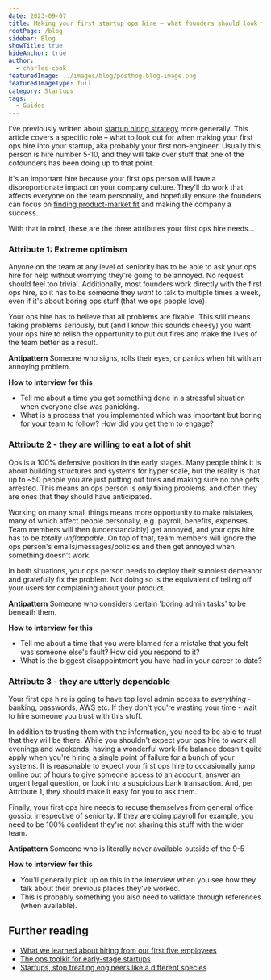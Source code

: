 ```yaml
---
date: 2023-09-07
title: Making your first startup ops hire – what founders should look for
rootPage: /blog
sidebar: Blog
showTitle: true
hideAnchor: true
author:
  - charles-cook
featuredImage: ../images/blog/posthog-blog-image.png
featuredImageType: full
category: Startups
tags:
  - Guides
---
```


I've previously written about [startup hiring strategy](/blog/early-stage-startup-hiring-strategy) more generally. This article covers a specific role – what to look out for when making your first ops hire into your startup, aka probably your first non-engineer. Usually this person is hire number 5-10, and they will take over stuff that one of the cofounders has been doing up to that point.

It's an important hire because your first ops person will have a disproportionate impact on your company culture. They'll do work that affects everyone on the team personally, and hopefully ensure the founders can focus on [finding product-market fit](/blog/product-market-fit-game) and making the company a success. 

With that in mind, these are the three attributes your first ops hire needs...

### Attribute 1: Extreme optimism

Anyone on the team at any level of seniority has to be able to ask your ops hire for help without worrying they're going to be annoyed. No request should feel too trivial. Additionally, most founders work directly with the first ops hire, so it has to be someone they _want_ to talk to multiple times a week, even if it's about boring ops stuff (that we ops people love).

Your ops hire has to believe that all problems are fixable. This still means taking problems seriously, but (and I know this sounds cheesy) you want your ops hire to relish the opportunity to put out fires and make the lives of the team better as a result.

**Antipattern**
Someone who sighs, rolls their eyes, or panics when hit with an annoying problem.

**How to interview for this**
- Tell me about a time you got something done in a stressful situation when everyone else was panicking.
- What is a process that you implemented which was important but boring for your team to follow? How did you get them to engage?

### Attribute 2 - they are willing to eat a lot of shit

Ops is a 100% defensive position in the early stages. Many people think it is about building structures and systems for hyper scale, but the reality is that up to ~50 people you are just putting out fires and making sure no one gets arrested. This means an ops person is only fixing problems, and often they are ones that they should have anticipated.

Working on many small things means more opportunity to make mistakes, many of which affect people personally, e.g. payroll, benefits, expenses. Team members will then (understandably) get annoyed, and your ops hire has to be _totally unflappable_. On top of that, team members will ignore the ops person's emails/messages/policies and then get annoyed when something doesn't work.

In both situations, your ops person needs to deploy their sunniest demeanor and gratefully fix the problem. Not doing so is the equivalent of telling off your users for complaining about your product.

**Antipattern**
Someone who considers certain 'boring admin tasks' to be beneath them.

**How to interview for this**
- Tell me about a time that you were blamed for a mistake that you felt was someone else's fault? How did you respond to it?
- What is the biggest disappointment you have had in your career to date?

### Attribute 3 - they are utterly dependable

Your first ops hire is going to have top level admin access to _everything_ - banking, passwords, AWS etc. If they don't you're wasting your time - wait to hire someone you trust with this stuff.

In addition to trusting them with the information, you need to be able to trust that they will be there. While you shouldn't expect your ops hire to work all evenings and weekends, having a wonderful work-life balance doesn't quite apply when you're hiring a single point of failure for a bunch of your systems. It is reasonable to expect your first ops hire to occasionally jump online out of hours to give someone access to an account, answer an urgent legal question, or look into a suspicious bank transaction. And, per Attribute 1, they should make it easy for you to ask them. 

Finally, your first ops hire needs to recuse themselves from general office gossip, irrespective of seniority. If they are doing payroll for example, you need to be 100% confident they're not sharing this stuff with the wider team.

**Antipattern**
Someone who is literally never available outside of the 9-5

**How to interview for this**
- You'll generally pick up on this in the interview when you see how they talk about their previous places they've worked.
- This is probably something you also need to validate through references (when available). 

## Further reading

- [What we learned about hiring from our first five employees](https://posthog.com/blog/posthog-first-five)
- [The ops toolkit for early-stage startups](https://posthog.com/blog/startup-ops-toolkit)
- [Startups, stop treating engineers like a different species](https://posthog.com/blog/stop-treating-engineers-differently)

